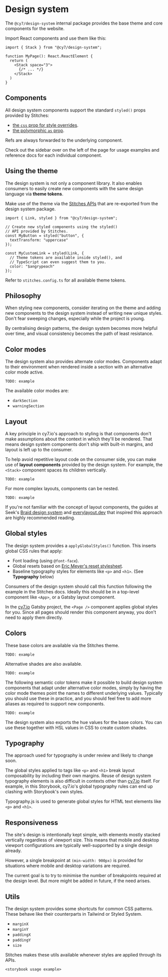 
<Meta title="Design system / Getting started" />

# Design system

The `@cy7/design-system` internal package provides the base theme and core components for the website.

Import React components and use them like this:

```tsx
import { Stack } from "@cy7/design-system";

function MyPage(): React.ReactElement {
  return (
    <Stack space="3">
      {/* ... */}
    </Stack>
  )
}
```

## Components

All design system components support the standard `styled()` props provided by Stitches:

- [the `css` prop for style overrides](https://stitches.dev/docs/overriding-styles#the-css-prop).
- [the polymorphic `as` prop](https://stitches.dev/docs/api#as-prop).

Refs are always forwarded to the underlying component.

Check out the sidebar over on the left of the page for usage examples and reference docs for each individual component.


## Using the theme

The design system is not only a component library. It also enables consumers to easily create new components with the same design language via **theme tokens**.

Make use of the theme via the [Stitches APIs](https://stitches.dev/docs/api) that are re-exported from the design system package.

```tsx
import { Link, styled } from "@cy7/design-system";

// Create new styled components using the styled()
// API provided by Stitches.
const MyButton = styled("button", {
  textTransform: "uppercase"
});

const MyCustomLink = styled(Link, {
  // Theme tokens are available inside styled(), and
  // TypeScript can even suggest them to you.
  color: "$angrypeach"
});
```

Refer to `stitches.config.ts` for all available theme tokens.

## Philosophy

When styling new components, consider iterating on the theme and adding new components to the design system instead of writing new unique styles. Don't fear sweeping changes, especially while the project is young.

By centralising design patterns, the design system becomes more helpful over time, and visual consistency becomes the path of least resistance.


## Color modes

The design system also provides alternate color modes. Components adapt to their environment when rendered inside a section with an alternative color mode active.

`TODO: example`

The available color modes are:

- `darkSection`
- `warningSection`

## Layout

A key principle in cy7.io's approach to styling is that components don't make assumptions about the context in which they'll be rendered. That means design system components don't ship with built-in margins, and layout is left up to the consumer.

To help avoid repetitive layout code on the consumer side, you can make use of **layout components** provided by the design system. For example, the `<Stack>` component spaces its children vertically.

`TODO: example`

For more complex layouts, components can be nested.

`TODO: example`

If you're not familiar with the concept of layout components, the guides at Seek's [Braid design system](https://seek-oss.github.io/braid-design-system/foundations/layout/) and [everylayout.dev](https://every-layout.dev/rudiments/composition/) that inspired this approach are highly recommended reading.

## Global styles

The design system provides a `applyGlobalStyles()` function. This inserts global CSS rules that apply:

- Font loading (using `@font-face`).
- Global resets based on [Eric Meyer's reset stylesheet](http://meyerweb.com/eric/tools/css/reset/).
- Baseline typography styles for elements like `<p>` and `<h1>`. (See **Typography** below)

Consumers of the design system should call this function following the example in the Stitches docs. Ideally this should be in a top-level component like `<App>`, or a Gatsby layout component.

In the [cy7.io](http://cy7.io) Gatsby project, the `<Page />` component applies global styles for you. Since all pages should render this component anyway, you don't need to apply them directly.

## Colors

These base colors are available via the Stitches theme.

`TODO: example`

Alternative shades are also available.

`TODO: example`

The following semantic color tokens make it possible to build design system components that adapt under alternative color modes, simply by having the color mode themes point the names to different underlying values. Typically you should use these in practice, and you should feel free to add more aliases as required to support new components.

`TODO: example`

The design system also exports the hue values for the base colors. You can use these together with HSL values in CSS to create custom shades.

## Typography

The approach used for typography is under review and likely to change soon.

The global styles applied to tags like `<p>` and `<h1>` break layout composability by including their own margins. Reuse of design system typography elements is also difficult in contexts other than [cy7.io](http://cy7.io) itself. For example, in this Storybook, cy7.io's global typography rules can end up clashing with Storybook's own styles.

Typography.js is used to generate global styles for HTML text elements like `<p>` and `<h1>`.

## Responsiveness

The site's design is intentionally kept simple, with elements mostly stacked vertically regardless of viewport size. This means that mobile and desktop viewport configurations are typically well-supported by a single design already.

However, a single breakpoint at `(min-width: 900px)` is provided for situations where mobile and desktop variations are required.

The current goal is to try to minimise the number of breakpoints required at the design level. But more might be added in future, if the need arises.

## Utils

The design system provides some shortcuts for common CSS patterns. These behave like their counterparts in Tailwind or Styled System.

- `marginX`
- `marginY`
- `paddingX`
- `paddingY`
- `size`

Stitches makes these utils available whenever styles are applied through its APIs.

`<storybook usage example>`
